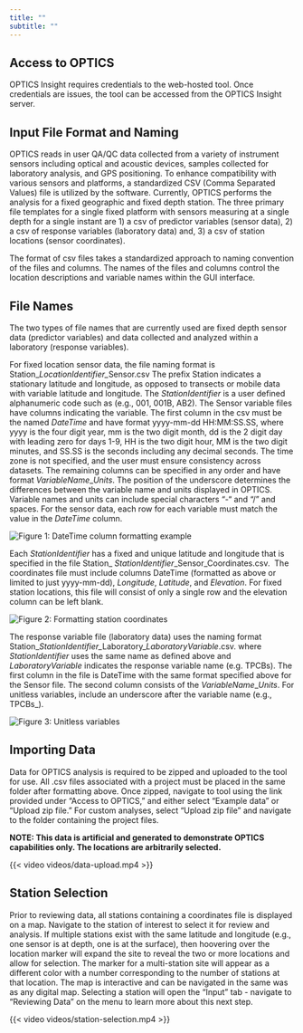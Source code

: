 ---
title: ""
subtitle: ""
---

## **Access to OPTICS**

OPTICS Insight requires credentials to the web-hosted tool. Once credentials are issues, the tool can be accessed from the OPTICS Insight server.

## **Input File Format and Naming**

OPTICS reads in user QA/QC data collected from a variety of instrument sensors including optical and acoustic devices, samples collected for laboratory analysis, and GPS positioning. To enhance compatibility with various sensors and platforms, a standardized CSV (Comma Separated Values) file is utilized by the software. Currently, OPTICS performs the analysis for a fixed geographic and fixed depth station. The three primary file templates for a single fixed platform with sensors measuring at a single depth for a single instant are 1) a csv of predictor variables (sensor data), 2) a csv of response variables (laboratory data) and, 3) a csv of station locations (sensor coordinates).

The format of csv files takes a standardized approach to naming convention of the files and columns. The names of the files and columns control the location descriptions and variable names within the GUI interface.

## **File Names**

The two types of file names that are currently used are fixed depth sensor data (predictor variables) and data collected and analyzed within a laboratory (response variables).

For fixed location sensor data, the file naming format is Station\_*LocationIdentifier\_*Sensor.csv The prefix Station indicates a stationary latitude and longitude, as opposed to transects or mobile data with variable latitude and longitude. The *StationIdentifier* is a user defined alphanumeric code such as (e.g., 001, 001B, AB2). The Sensor variable files have columns indicating the variable. The first column in the csv must be the named *DateTime* and have format yyyy-mm-dd HH:MM:SS.SS, where yyyy is the four digit year, mm is the two digit month, dd is the 2 digit day with leading zero for days 1-9, HH is the two digit hour, MM is the two digit minutes, and SS.SS is the seconds including any decimal seconds. The time zone is not specified, and the user must ensure consistency across datasets. The remaining columns can be specified in any order and have format *VariableName*\_*Units*. The position of the underscore determines the differences between the variable name and units displayed in OPTICS. Variable names and units can include special characters “-“ and “/” and spaces. For the sensor data, each row for each variable must match the value in the *DateTime* column.

![](images/filename-1-01.png){alt="Figure 1: DateTime column formatting example" fig-alt="DateTime stamp" fig-align="center"}

Each *StationIdentifier* has a fixed and unique latitude and longitude that is specified in the file Station\_ *StationIdentifier*\_Sensor_Coordinates.csv.  The coordinates file must include columns DateTime (formatted as above or limited to just yyyy-mm-dd), *Longitude*, *Latitude*, and *Elevation*. For fixed station locations, this file will consist of only a single row and the elevation column can be left blank. 

![](images/filename-2-01.png){alt="Figure 2: Formatting station coordinates" fig-alt="Station coordinates file" fig-align="center"}

The response variable file (laboratory data) uses the naming format Station\_*StationIdentifier\_*Laboratory\_*LaboratoryVariable*.csv. where *StationIdentifier* uses the same name as defined above and *LaboratoryVariable* indicates the response variable name (e.g. TPCBs). The first column in the file is DateTime with the same format specified above for the Sensor file. The second column consists of the *VariableName*\_*Units*. For unitless variables, include an underscore after the variable name (e.g., TPCBs\_).

![](images/filename-3.png){alt="Figure 3: Unitless variables" fig-alt="Identifying unitless variables" fig-align="center"}

## **Importing Data**

Data for OPTICS analysis is required to be zipped and uploaded to the tool for use. All .csv files associated with a project must be placed in the same folder after formatting above. Once zipped, navigate to tool using the link provided under "Access to OPTICS," and either select "Example data" or "Upload zip file." For custom analyses, select "Upload zip file" and navigate to the folder containing the project files.

**NOTE: This data is artificial and generated to demonstrate OPTICS capabilities only. The locations are arbitrarily selected.**

{{< video videos/data-upload.mp4 >}}

## **Station Selection**

Prior to reviewing data, all stations containing a coordinates file is displayed on a map. Navigate to the station of interest to select it for review and analysis. If multiple stations exist with the same latitude and longitude (e.g., one sensor is at depth, one is at the surface), then hoovering over the location marker will expand the site to reveal the two or more locations and allow for selection. The marker for a multi-station site will appear as a different color with a number corresponding to the number of stations at that location. The map is interactive and can be navigated in the same was as any digital map. Selecting a station will open the "Input" tab - navigate to "Reviewing Data" on the menu to learn more about this next step.

{{< video videos/station-selection.mp4 >}}
